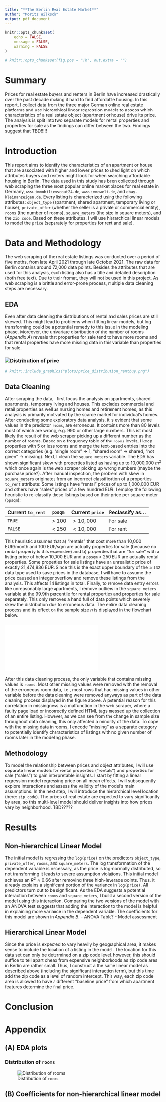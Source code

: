 ```yaml
---
title: "**The Berlin Real Estate Market**"
author: "Moritz Wilksch"
output: pdf_document
---
```


```r
knitr::opts_chunk$set(
	echo = FALSE,
	message = FALSE,
	warning = FALSE
)

# knitr::opts_chunk$set(fig.pos = "!h", out.extra = "")
```

# Summary
Prices for real estate buyers and renters in Berlin have increased drastically over the past decade making it hard to find affordable housing. In this report, I collect data from the three major German online real estate platforms and use hierarchical linear regression models to assess which characteristics of a real estate object (apartment or house) drive its price. The analysis is split into two separate models for rental properties and properties for sale as the findings can differ between the two.
Findings suggest that TBD!!!!!

# Introduction
This report aims to identify the characteristics of an apartment or house that are associated with higher and lower prices to shed light on which attributes buyers and renters might look for when searching affordable housing in Berlin. The data used in this study has been collected through web scraping the three most popular online market places for real estate in Germany, `www.immobilienscout24.de`, `www.immowelt.de`, and `ebay-kleinanzeigen.de`. Every listing is characterized using the following attributes: `object_type` (apartment, shared apartment, temporary living or house), `private_offer` (whether the seller is a private or commercial entity),  `rooms` (the number of rooms), `square_meters` (the size in square meters), and the `zip_code`. Based on these attributes, I will use hierarchical linear models to model the `price` (separately for properties for rent and sale).

# Data and Methodology
The web scraping of the real estate listings was conducted over a period of five moths, from late April 2021 through late October 2021. The raw data for Berlin contains around 72,000 data points. Besides the attributes that are used for this analysis, each listing also has a title and detailed description (both free text). Due to their fromat, they will not be used in this project. As web scraping is a brittle and error-prone process, multiple data cleaning steps are necessary.

## EDA

Even after data cleaning the distributions of rental and sales prices are still skewed. This might lead to problems when fitting linear models, but log transforming could be a potential remedy to this issue in the modeling phase.
Moreover, the univariate distribution of the number of rooms (*Appendix A*) reveals that properties for sale tend to have more rooms and that rental properties have more missing data in this variable than properties for sale.

### ![Distribution of `price`](plots/price_distribution_rentbuy.png)




```r
# knitr::include_graphics("plots/price_distribution_rentbuy.png")
```


## Data Cleaning
After scraping the data, I first focus the analysis on apartments, shared apartments, temporary living and houses. This excludes commercial and retail properties as well as nursing homes and retirement homes, as this analysis is primarily motivated by the scarce market for individual's homes. After conducting some exploratory data analysis, it is evident that some values in the predictor `rooms`, are erroneous. It contains more than 80 levels most of which are wrong, e.g. 990 or other large numbers. This ist most likely the result of the web scraper picking up a different number as the number of rooms. Based on a frequency table of the `rooms` levels, I keep properties with 5 or less rooms and merge the text-based entries into the correct categories (e.g. "single room" $\rightarrow$ 1, "shared room" $\rightarrow$ shared, "not given" $\rightarrow$ missing).
Next, I clean the `square_meters` variable. The EDA has shown significant skew with properties listed as having up to 10,000,000 $m^2$ which once again is the web scraper picking up wrong numbers (maybe the purchase price?). After manual inspection, the problem with skew in `square_meters` originates from an incorrect classification of a properties `to_rent` attribute: Some listings have "rental" prices of up to 1,000,000 EUR and others have "sales" prices of a few hundred EUR. I employ the following heuristic to re-classify these listings based on their price per square meter (`ppsqm`):

|Current `to_rent`| `ppsqm` | Current `price` | Reclassify as... |
|---|---|---|---|
|`TRUE` | $> 100$ | $> 10,000$ | For sale |
|`FALSE` | $< 250$ | $< 10,000$ | For rent |

This heuristic assumes that a) "rentals" that cost more than 10,000 EUR/month and 100 EUR/sqm are actually properties for sale (because no rental property is this expensive) and b) properties that are "for sale" with a listing price of below 10,000 EUR and a `ppsqm` < 250 EUR are actually rental properties.
Some properties for sale listings have an unrealistic price of exactly 21,474,836 EUR. Since this is the exact upper boundary of the `ìnt32` data type used to save prices in the database, I will have to assume the price caused an integer overflow and remove these listings from the analysis. This affects 14 listings in total.
Finally, to remove data entry errors like unreasonably large apartments, I remove outliers in the `square_meters` variable at the 99.9th percentile for rental properties and properties for sale separately. This only removes a hand full of data points which severely skew the distribution due to erroneous data. 
The entire data cleaning process and its effect on the sample size $n$ is displayed in the flowchart below.

### ![Flowchart of data preprocessing](plots/n_flowchart.pdf)

After this data cleaning process, the only variable that contains missing values is `rooms`. Most other missing values were removed with the removal of the erroneous room data, i.e., most rows that had missing values in other variable before the data cleaning were removed anyways as part of the data cleaning process displayed in the figure above. A potential reason for this correlation in missingness is a malfunction in the web scraper, where a faulty page load or incorrectly defined HTML tags messed up the collection of an entire listing. However, as we can see from the change in sample size throughout data cleaning, this only affected a minority of the data. To cope with the missing data in rooms, I encode "missing" as a separate category to potentially identify characteristics of listings with no given number of rooms later in the modeling phase.

## Methodology
To model the relationship between prices and object attributes, I will use separate linear models for rental properties ("rentals") and properties for sale ("sales") to gain interpretable insights. I start by fitting a linear regression model regressing price on all mean effects. I will subsequently explore interactions and assess the validity of the model's main assumptions. In the next step, I will introduce the hierarchical level location (here: `zip_code`). The prices of real estate are expected to vary significantly by area, so this multi-level model should deliver insights into how prices vary by neighborhood. TBD?????


# Results
## Non-hierarchical Linear Model
The initial model is regressing the `log(price)` on the predictors `object_type`, `private_offer`, `rooms`, and `square_meters`. The log transformation of the dependent variable is necessary, as the price is log-normally distributed, so not transforming it leads to severe assumption violations. This initial model achieves an $R^2 \approx 0.66$ after removing three high-leverage points. Thus, it already explains a significant portion of the variance in `log(price)`. All predictors turn out to be significant. As the EDA suggests a potential interaction between `rooms` and `square_meters`, I build a second version of the model using this interaction. Comparing the two versions of the model with an ANOVA test suggests that adding the interaction to the model is helpful in explaining more variance in the dependent variable. The coefficients for this model are shown in *Appendix B*.
- ANOVA Table?
- Model assessment

## Hierarchical Linear Model
Since the price is expected to vary heavily by geographical area, it makes sense to include the location of a listing in the model. The location for this data set can only be determined on a zip code level, however, this should suffice to tell apart cheap from expensive neighborhoods as zip code ares in Berlin are rather small. Thus, I construct a the same linear model as described above (including the significant interaction term), but this time add the zip code as a level of random intercept. This way, each zip code area is allowed to have a different "baseline price" from which apartment features determine the final price.




# Conclusion

\newpage
# Appendix
## (A) EDA plots
### Distribution of `rooms`

![Distribution of `rooms`](plots/rooms_distribution_rentbuy.png)


## (B) Coefficients for non-hierarchical linear model
\input{"scripts_output/rentals_model1_summary.tex"}
